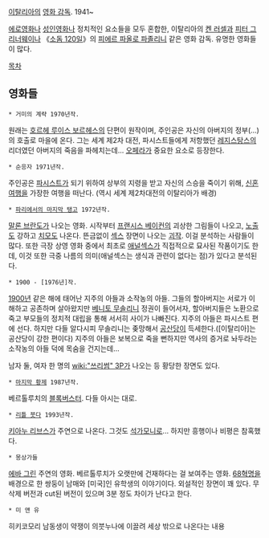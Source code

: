 [[이탈리아]]의 [[영화 감독]]. 1941~ 

[[에로영화]]나 [[성인영화]]나 정치적인 요소들을 모두 혼합한, 이탈리아의 [[켄 러셀]]과 [[피터 그리너웨이]]나 《[[소돔 120일]]》의 [[피에르 파올로 파졸리니]] 같은 영화 감독. 유명한 영화들이 많다.

[[목차]]
== 영화들 ==
 * 거미의 계략 1970년작.
원래는 [[호르헤 루이스 보르헤스]]의 단편이 원작이며, 주인공은 자신의 아버지의 정부(…)의 호출로 마을에 온다. 그는 세계 제2차 대전, 파시스트들에게 저항했던 [[레지스탕스]]의 리더였던 아버지의 죽음을 파헤치는데... [[오페라]]가 중요한 요소로 등장한다.

 * 순응자 1971년작.
주인공은 [[파시스트]]가 되기 위하여 상부의 지령을 받고 자신의 스승을 죽이기 위해, [[신혼여행]]을 가장한 여행을 떠난다. (역시 세계 제2차대전의 이탈리아가 배경)

 * [[파리에서의 마지막 탱고]] 1972년작.
[[말론 브란도]]가 나오는 영화. 시작부터 [[프랜시스 베이컨]]의 괴상한 그림들이 나오고, [[노출]]도 강하고 [[치모]]도 나온다. 뜬금없이 [[섹스]] 장면이 나오는 [[괴작]]. 이걸 분석하는 사람들이 많다. 또한 극장 상영 영화 중에서 최초로 [[애널섹스]]가 직접적으로 묘사된 작품이기도 한데, 이것 또한 극중 나름의 의미(애널섹스는 생식과 관련이 없다는 점)가 있다고 분석된다.

 * 1900 - [1976년]작.
[[1900년]] 같은 해에 태어난 지주의 아들과 소작농의 아들. 그들의 할아버지는 서로가 이해하고 공존하며 살아왔지만 [[베니토 무솔리니]] 정권이 들어서자, 할아버지들은 노환으로 죽고 부모들의 정치적 대립을 통해 서서히 사이가 나빠진다. 지주의 아들은 파시스트 편에 선다. 하지만 다들 알다시피 무솔리니는 좆망해서 [[공산당]]이 득세한다.([이탈리아]는 공산당이 강한 편이다) 지주의 아들은 보복으로 죽을 뻔하지만 역사의 증거로 놔두라는 소작농의 아들 덕에 목숨을 건지는데...

남자 둘, 여자 한 명의 [[wiki:"쓰리썸" 3P]]가 나오는 등 황당한 장면도 있다.

 * [[마지막 황제]] 1987년작.
베르톨루치의 [[블록버스터]]. 다들 아시는 대로.

 * [[리틀 붓다]] 1993년작. 
[[키아누 리브스]]가 주연으로 나온다. 그것도 [[석가모니]]로... 하지만 흥행이나 비평은 참혹했다.

 * 몽상가들
[[에바 그린]] 주연의 영화. 베르톨루치가 오랫만에 건재하다는 걸 보여주는 영화. [[68혁명]]을 배경으로 한 쌍둥이 남매와 [미국]인 유학생의 이야기이다. 외설적인 장면이 꽤 있다. 무삭제 버전과 cut된 버전이 있으며 3분 정도 차이가 난다고 한다.

 * 미 앤 유
히키코모리 남동생이 약쟁이 의붓누나에 이끌려 세상 밖으로 나온다는 내용 
